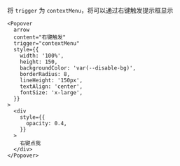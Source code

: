 将 `trigger` 为 `contextMenu`，将可以通过右键触发提示框显示

```tsx
<Popover
  arrow
  content="右键触发"
  trigger="contextMenu"
  style={{
    width: '100%',
    height: 150,
    backgroundColor: 'var(--disable-bg)',
    borderRadius: 8,
    lineHeight: '150px',
    textAlign: 'center',
    fontSize: 'x-large',
  }}
>
  <div
    style={{
      opacity: 0.4,
    }}
  >
    右键点我
  </div>
</Popover>
```
